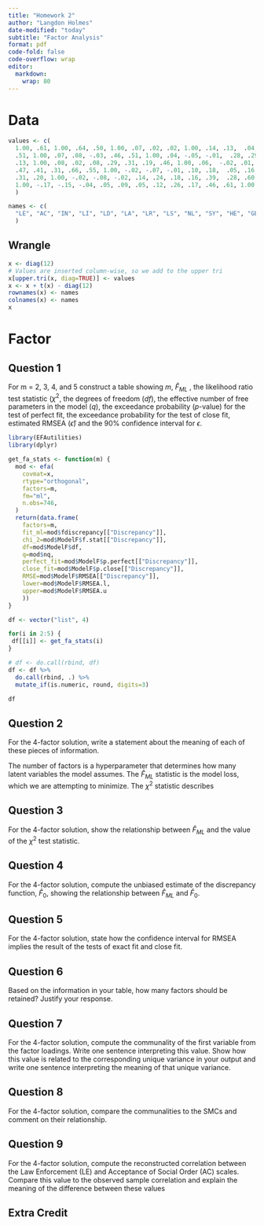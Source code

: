 ```yaml
---
title: "Homework 2"
author: "Langdon Holmes"
date-modified: "today"
subtitle: "Factor Analysis"
format: pdf
code-fold: false
code-overflow: wrap
editor: 
  markdown: 
    wrap: 80
---
```


# Data

```r
values <- c(
  1.00, .61, 1.00, .64, .50, 1.00, .07, .02, .02, 1.00, .14, .13,  .04,
  .51, 1.00, .07, .08, -.03, .46, .51, 1.00, .04, -.05, -.01,  .28, .29,
  .13, 1.00, .08, .02, .08, .29, .31, .19, .46, 1.00, .06,  -.02, .01,
  .47, .41, .31, .66, .55, 1.00, -.02, -.07, -.01, .10, .18,  .05, .16,
  .31, .20, 1.00, -.02, -.08, -.02, .14, .24, .18, .16, .39,  .28, .60,
  1.00, -.17, -.15, -.04, .05, .09, .05, .12, .26, .17, .46, .61, 1.00
  )

names <- c(
  "LE", "AC", "IN", "LI", "LD", "LA", "LR", "LS", "NL", "SY", "HE", "GE"
  )
```

## Wrangle

```r
x <- diag(12)
# Values are inserted column-wise, so we add to the upper tri
x[upper.tri(x, diag=TRUE)] <- values
x <- x + t(x) - diag(12)
rownames(x) <- names
colnames(x) <- names
x
```

# Factor

## Question 1

For m = 2, 3, 4, and 5 construct a table showing $m$, $\hat{F}_{ML}$ , the
likelihood ratio test statistic ($\chi^2$, the degrees of freedom (*df*), the
effective number of free parameters in the model (*q*), the exceedance
probability (*p*-value) for the test of perfect fit, the exceedance probability
for the test of close fit, estimated RMSEA ($\hat\epsilon$) and the 90%
confidence interval for $\epsilon$.

```r
library(EFAutilities)
library(dplyr)

get_fa_stats <- function(m) {
  mod <- efa(
    covmat=x,
    rtype="orthogonal",
    factors=m,
    fm="ml",
    n.obs=746,
  )
  return(data.frame(
    factors=m,
    fit_ml=mod$fdiscrepancy[["Discrepancy"]],
    chi_2=mod$ModelF$f.stat[["Discrepancy"]],
    df=mod$ModelF$df,
    q=mod$nq,
    perfect_fit=mod$ModelF$p.perfect[["Discrepancy"]],
    close_fit=mod$ModelF$p.close[["Discrepancy"]],
    RMSE=mod$ModelF$RMSEA[["Discrepancy"]],
    lower=mod$ModelF$RMSEA.l,
    upper=mod$ModelF$RMSEA.u
    ))
}

df <- vector("list", 4)

for(i in 2:5) {
 df[[i]] <- get_fa_stats(i)
}

# df <- do.call(rbind, df)
df <- df %>%
  do.call(rbind, .) %>% 
  mutate_if(is.numeric, round, digits=3)

df
```

## Question 2

For the 4-factor solution, write a statement about the meaning of each of these pieces of information.

The number of factors is a hyperparameter that determines how many latent variables the model assumes. The $\hat{F}_{ML}$ statistic is the model loss, which we are attempting to minimize. The $\chi^2$ statistic describes 

## Question 3

For the 4-factor solution, show the relationship between $\hat{F}_{ML}$ and the value of the $\chi^2$ test statistic.

## Question 4

For the 4-factor solution, compute the unbiased estimate of the discrepancy function, $\hat{F}_{0}$, showing the relationship between $\hat{F}_{ML}$ and $\hat{F}_{0}$.

## Question 5
For the 4-factor solution, state how the confidence interval for RMSEA implies the result of the tests of exact fit and close fit.

## Question 6

Based on the information in your table, how many factors should be retained? Justify your response.

## Question 7

For the 4-factor solution, compute the communality of the first variable from the factor loadings. Write one sentence interpreting this value. Show how this value is related to the corresponding unique variance in your output and write one sentence interpreting the meaning of that unique variance.

## Question 8

For the 4-factor solution, compare the communalities to the SMCs and comment on their relationship.

## Question 9

For the 4-factor solution, compute the reconstructed correlation between the Law Enforcement (LE) and Acceptance of Social Order (AC) scales. Compare this value to the observed sample correlation and explain the meaning of the difference between these values

## Extra Credit
